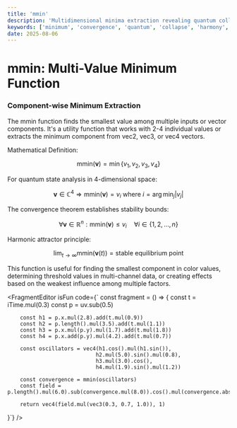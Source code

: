 ```yaml
---
title: 'mmin'
description: 'Multidimensional minima extraction revealing quantum collapse states through harmonic convergence mathematics'
keywords: ['minimum', 'convergence', 'quantum', 'collapse', 'harmony', 'resonance', 'dimensional', 'attractor']
date: 2025-08-06
---
```



# mmin: Multi-Value Minimum Function

### Component-wise Minimum Extraction

The mmin function finds the smallest value among multiple inputs or vector components. It's a utility function that works with 2-4 individual values or extracts the minimum component from vec2, vec3, or vec4 vectors.

Mathematical Definition:

$$\text{mmin}(\mathbf{v}) = \min\{v_1, v_2, v_3, v_4\}$$

For quantum state analysis in 4-dimensional space:

$$\mathbf{v} \in \mathbb{C}^4 \Rightarrow \text{mmin}(\mathbf{v}) = v_i \text{ where } i = \arg\min_j |v_j|$$

The convergence theorem establishes stability bounds:

$$\forall \mathbf{v} \in \mathbb{R}^n: \text{mmin}(\mathbf{v}) \leq v_i \quad \forall i \in \{1,2,\ldots,n\}$$

Harmonic attractor principle:

$$\lim_{t \to \infty} \text{mmin}(\mathbf{v}(t)) = \text{stable equilibrium point}$$

This function is useful for finding the smallest component in color values, determining threshold values in multi-channel data, or creating effects based on the weakest influence among multiple factors.

<FragmentEditor
        isFun
        code={`
const fragment = () => {
        const t = iTime.mul(0.3)
        const p = uv.sub(0.5)

        const h1 = p.x.mul(2.8).add(t.mul(0.9))
        const h2 = p.length().mul(3.5).add(t.mul(1.1))
        const h3 = p.x.mul(p.y).mul(1.7).add(t.mul(1.8))
        const h4 = p.x.add(p.y).mul(4.2).add(t.mul(0.7))

        const oscillators = vec4(h1.cos().mul(h1.sin()),
                                h2.mul(5.0).sin().mul(0.8),
                                h3.mul(3.0).cos(),
                                h4.mul(1.9).sin().mul(1.2))

        const convergence = mmin(oscillators)
        const field = p.length().mul(6.0).sub(convergence.mul(8.0)).cos().mul(convergence.abs())

        return vec4(field.mul(vec3(0.3, 0.7, 1.0)), 1)

}`}
/>
